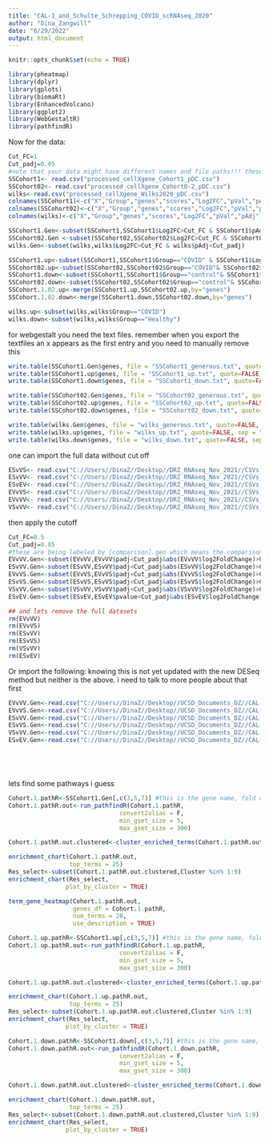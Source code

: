 ```yaml
---
title: "CAL-1_and_Schulte_Schrepping_COVID_scRNAseq_2020"
author: "Dina_Zangwill"
date: "6/29/2022"
output: html_document
---
```


```r
knitr::opts_chunk$set(echo = TRUE)
```

```r
library(pheatmap)
library(dplyr)
library(gplots)
library(biomaRt)
library(EnhancedVolcano)
library(ggplot2)
library(WebGestaltR)
library(pathfindR)
```

Now for the data:
```r

Cut_FC=1
Cut_padj=0.05
#note that your data might have different names and file paths!!! these are the local files :D
SSCohort1<- read.csv("processed_cellXgene_Cohort1_pDC.csv")
SSCohort02<- read.csv("processed_cellXgene_Cohort0-2_pDC.csv")
wilks<-read.csv("processed_cellXgene_Wilks2020_pDC.csv")
colnames(SSCohort1)<-c("X","Group","genes","scores","Log2FC","pVal","pAdj")
colnames(SSCohort02)<-c("X","Group","genes","scores","Log2FC","pVal","pAdj")
colnames(wilks)<-c("X","Group","genes","scores","Log2FC","pVal","pAdj")

SSCohort1.Gen<-subset(SSCohort1,SSCohort1$Log2FC>Cut_FC & SSCohort1$pAdj<Cut_padj)
SSCohort02.Gen <-subset(SSCohort02,SSCohort02$Log2FC>Cut_FC & SSCohort02$pAdj<Cut_padj)
wilks.Gen<-subset(wilks,wilks$Log2FC>Cut_FC & wilks$pAdj<Cut_padj)

SSCohort1.up<-subset(SSCohort1,SSCohort1$Group=="COVID" & SSCohort1$Log2FC>Cut_FC & SSCohort1$pAdj<Cut_padj)
SSCohort02.up<-subset(SSCohort02,SSCohort02$Group=="COVID"& SSCohort02$Log2FC>Cut_FC & SSCohort02$pAdj<Cut_padj)
SSCohort1.down<-subset(SSCohort1,SSCohort1$Group=="control"& SSCohort1$Log2FC>Cut_FC & SSCohort1$pAdj<Cut_padj)
SSCohort02.down<-subset(SSCohort02,SSCohort02$Group=="control"& SSCohort02$Log2FC>Cut_FC & SSCohort02$pAdj<Cut_padj)
SSCohort.1.02.up<-merge(SSCohort1.up,SSCohort02.up,by="genes")
SSCohort.1.02.down<-merge(SSCohort1.down,SSCohort02.down,by="genes")

wilks.up<-subset(wilks,wilks$Group=="COVID")
wilks.down<-subset(wilks,wilks$Group=="Healthy")
```


for webgestalt you need the text files. remember when you export the textfiles an x appears as the first entry and you need to manually remove this
```r
write.table(SSCohort1.Gen$genes, file = "SSCohort1_generous.txt", quote=FALSE, sep = "\t", row.names = FALSE)
write.table(SSCohort1.up$genes, file = "SSCohort1_up.txt", quote=FALSE, sep = "\t", row.names = FALSE)
write.table(SSCohort1.down$genes, file = "SSCohort1_down.txt", quote=FALSE, sep = "\t", row.names = FALSE)

write.table(SSCohort02.Gen$genes, file = "SSCohort02_generous.txt", quote=FALSE, sep = "\t", row.names = FALSE)
write.table(SSCohort02.up$genes, file = "SSCohort02_up.txt", quote=FALSE, sep = "\t", row.names = FALSE)
write.table(SSCohort02.down$genes, file = "SSCohort02_down.txt", quote=FALSE, sep = "\t", row.names = FALSE)

write.table(wilks.Gen$genes, file = "wilks_generous.txt", quote=FALSE, sep = "\t", row.names = FALSE)
write.table(wilks.up$genes, file = "wilks_up.txt", quote=FALSE, sep = "\t", row.names = FALSE)
write.table(wilks.down$genes, file = "wilks_down.txt", quote=FALSE, sep = "\t", row.names = FALSE)
```



one can import the full data without cut off
```r

ESvVS<- read.csv("C://Users//DinaZ//Desktop//DRZ_RNAseq_Nov_2021//CSVs_and_such//DRZ_ESvVS_counts_csv.csv")
ESvVV<- read.csv("C://Users//DinaZ//Desktop//DRZ_RNAseq_Nov_2021//CSVs_and_such//DRZ_ESvVV_counts_csv.csv")
ESvEV<- read.csv("C://Users//DinaZ//Desktop//DRZ_RNAseq_Nov_2021//CSVs_and_such//DRZ_ESvEV_counts_csv.csv")
EVvVS<- read.csv("C://Users//DinaZ//Desktop//DRZ_RNAseq_Nov_2021//CSVs_and_such//DRZ_EVvVS_counts_csv.csv")
EVvVV<- read.csv("C://Users//DinaZ//Desktop//DRZ_RNAseq_Nov_2021//CSVs_and_such//DRZ_EVvVV_counts_csv.csv")
VSvVV<- read.csv("C://Users//DinaZ//Desktop//DRZ_RNAseq_Nov_2021//CSVs_and_such//DRZ_VSvVV_counts_csv.csv")


```
then apply the cutoff

```r
Cut_FC=0.5
Cut_padj=0.05
#these are being labeled by [comparison].gen which means the comparison with generous cut-offs. these are good for pathway analysis and such things. 
EVvVV.Gen<-subset(EVvVV,EVvVV$padj<Cut_padj&abs(EVvVV$log2FoldChange)>Cut_FC)
ESvVV.Gen<-subset(ESvVV,ESvVV$padj<Cut_padj&abs(ESvVV$log2FoldChange)>Cut_FC)
EVvVS.Gen<-subset(EVvVS,EVvVS$padj<Cut_padj&abs(EVvVS$log2FoldChange)>Cut_FC)
ESvVS.Gen<-subset(ESvVS,ESvVS$padj<Cut_padj&abs(ESvVS$log2FoldChange)>Cut_FC)
VSvVV.Gen<-subset(VSvVV,VSvVV$padj<Cut_padj&abs(VSvVV$log2FoldChange)>Cut_FC)
ESvEV.Gen<-subset(ESvEV,ESvEV$pvalue<Cut_padj&abs(ESvEV$log2FoldChange)>Cut_FC) #in this comparison we use the pvalue instead of padj as there are no DEGs if I am being honest. 

## and lets remove the full datasets
rm(EVvVV)
rm(EVvVS)
rm(ESvVV)
rm(ESvVS)
rm(VSvVV)
rm(ESvEV)
```

Or import the following: knowing this is not yet updated with the new DESeq method but neither is the above. i need to talk to more people about that first
```r
EVvVV.Gen<-read.csv("C://Users//DinaZ//Desktop//UCSD_Documents_DZ//CAL-1_RNA_Seq_refined_simplified_files//Gene_list_csv_files//DRZ_EVvVV_Gen.csv")
EVvVS.Gen<-read.csv("C://Users//DinaZ//Desktop//UCSD_Documents_DZ//CAL-1_RNA_Seq_refined_simplified_files//Gene_list_csv_files//DRZ_EVvVS_Gen.csv")
ESvVV.Gen<-read.csv("C://Users//DinaZ//Desktop//UCSD_Documents_DZ//CAL-1_RNA_Seq_refined_simplified_files//Gene_list_csv_files//DRZ_EVvVV_Gen.csv")
ESvVS.Gen<-read.csv("C://Users//DinaZ//Desktop//UCSD_Documents_DZ//CAL-1_RNA_Seq_refined_simplified_files//Gene_list_csv_files//DRZ_EVvVS_Gen.csv")
VSvVV.Gen<-read.csv("C://Users//DinaZ//Desktop//UCSD_Documents_DZ//CAL-1_RNA_Seq_refined_simplified_files//Gene_list_csv_files//DRZ_VSvVV_Gen.csv")
ESvEV.Gen<-read.csv("C://Users//DinaZ//Desktop//UCSD_Documents_DZ//CAL-1_RNA_Seq_refined_simplified_files//Gene_list_csv_files//DRZ_ESvEV_Gen.csv")
```

```r

```

```r

```

```r

```

```r

```








lets find some pathways i guess
```r
Cohort.1.pathR<-SSCohort1.Gen[,c(3,5,7)] #this is the gene name, fold change, and padj. 
Cohort.1.pathR.out<-run_pathfindR(Cohort.1.pathR, 
                               convert2alias = F,
                               min_gset_size = 5,
                               max_gset_size = 300)

Cohort.1.pathR.out.clustered<-cluster_enriched_terms(Cohort.1.pathR.out)

enrichment_chart(Cohort.1.pathR.out,
                 top_terms = 25)
Res_select<-subset(Cohort.1.pathR.out.clustered,Cluster %in% 1:9)
enrichment_chart(Res_select,
                plot_by_cluster = TRUE)

term_gene_heatmap(Cohort.1.pathR.out,
                  genes_df = Cohort.1.pathR,
                  num_terms = 20,
                  use_description = TRUE)
```



```r
Cohort.1.up.pathR<-SSCohort1.up[,c(3,5,7)] #this is the gene name, fold change, and padj. 
Cohort.1.up.pathR.out<-run_pathfindR(Cohort.1.up.pathR, 
                               convert2alias = F,
                               min_gset_size = 5,
                               max_gset_size = 300)

Cohort.1.up.pathR.out.clustered<-cluster_enriched_terms(Cohort.1.up.pathR.out)

enrichment_chart(Cohort.1.up.pathR.out,
                 top_terms = 25)
Res_select<-subset(Cohort.1.up.pathR.out.clustered,Cluster %in% 1:9)
enrichment_chart(Res_select,
                plot_by_cluster = TRUE)

```



```r
Cohort.1.down.pathR<-SSCohort1.down[,c(3,5,7)] #this is the gene name, fold change, and padj. 
Cohort.1.down.pathR.out<-run_pathfindR(Cohort.1.down.pathR, 
                               convert2alias = F,
                               min_gset_size = 5,
                               max_gset_size = 300)

Cohort.1.down.pathR.out.clustered<-cluster_enriched_terms(Cohort.1.down.pathR.out)

enrichment_chart(Cohort.1.down.pathR.out,
                 top_terms = 25)
Res_select<-subset(Cohort.1.down.pathR.out.clustered,Cluster %in% 1:9)
enrichment_chart(Res_select,
                plot_by_cluster = TRUE)

```


